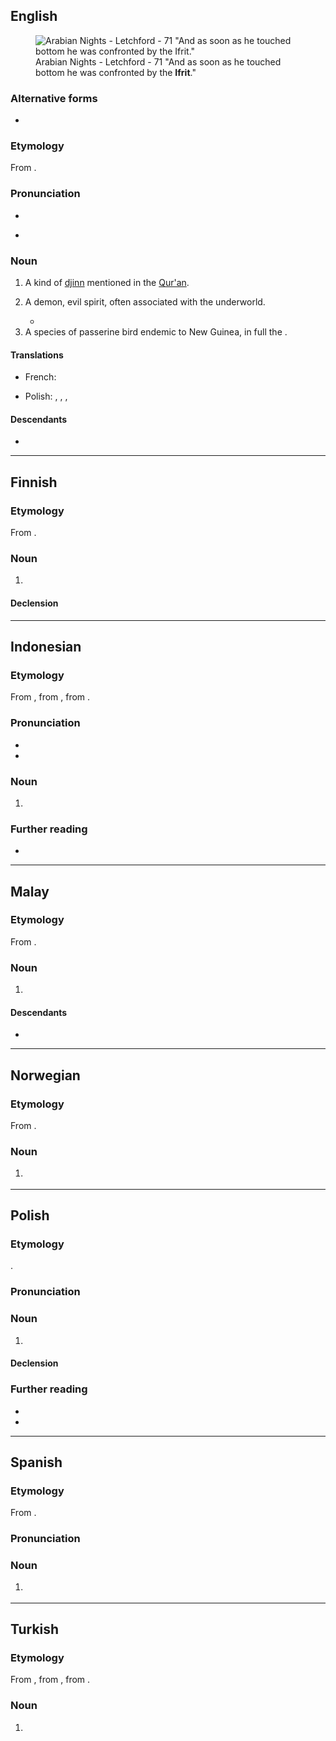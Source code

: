 {{also|Ifrit}}
==English==
{{wp}}
[[File:Arabian Nights - Letchford - 71.jpg|thumb|Arabian Nights - Letchford - 71 "And as soon as he touched bottom he was confronted by the '''Ifrit'''."]]

===Alternative forms===
* {{alter|en|'ifrit|ʿifrīt|'ifriit|ʿefrīt|ʿefrēt|'afreet|'afret|'afreit|'afrit|'afriit|'efreet|'efret|efreit|'efriit|'efrit|'ifreet|'ifret|'ifreit|afreet|afret|afreit|afrit|afriit|efreet|efret|efreit|efriet|efrit|efriit|éfrit|ifreet|ifret|ifreit|ifriet|ifrite|ifriite}}

===Etymology===
From {{bor|en|ar|عِفْرِيت}}.

===Pronunciation===
* {{IPA|en|/ɪˈfɹiːt/}}
* {{a|nonstandard|spelling pronunciation}} {{IPA|en|/ˈɪf.ɹɪt/}}

===Noun===
{{en-noun}}

# {{lb|en|Islam}} A kind of [[djinn]] mentioned in the [[Qur'an]].
# {{lb|en|Arab mythology}} A demon, evil spirit, often associated with the underworld.
#* {{quote-book|1=en|year=1885|author=Richard F. Burton|authorlink=Richard Francis Burton|title=[[w|The Book of the Thousand Nights and a Night]]|publisher=The Burton Club|volume=I|chapter=xxi|page=211|passage=Then she flew firmament-wards to circle it, as was her custom, and met an '''Ifrit''' on the wing who saluted her and she said to him, "Whence comest thou?"}}
# A species of passerine bird endemic to New Guinea, in full the {{l|en|blue-capped ifrit}}.

====Translations====
{{trans-top}}
* French: {{t+|fr|éfrit|m}}
{{trans-mid}}
* Polish: {{t+|pl|afryt|m}}, {{t|pl|efryt|m}}, {{t|pl|ifryt|m}}, {{t|pl|ifrit|m}}
{{trans-bottom}}

====Descendants====
* {{descendant|ja|イフリート|tr=ifurīto|bor=1}}

{{c|en|Islam|Corvoid birds}}

----

==Finnish==
{{wp|lang=fi}}

===Etymology===
From {{bor|fi|ar|عِفْرِيت}}.

===Noun===
{{fi-noun}}

# {{lb|fi|Islamic mythology}} {{l|en|ifrit}}

====Declension====
{{fi-decl-risti|ifrit|||ä|i=0}}

----

==Indonesian==
{{wp|lang=id}}

===Etymology===
From {{inh|id|ms|ifrit}}, from {{inh|id|ms-cla|ifrit}}, from {{der|id|ar|عِفْرِيت}}.

===Pronunciation===
* {{IPA|id|[ˈɪfrɪt̚]}}
* {{hyphenation|id|if|rit}}

===Noun===
{{id-noun}}

# {{lb|id|Islam}} {{l|en|ifrit}}

===Further reading===
* {{R:KBBI Daring}}

----

==Malay==
{{wp|lang=ms}}

===Etymology===
From {{bor|ms|ar|عِفْرِيت}}.

===Noun===
{{ms-noun|j=عفريت}}

# {{lb|ms|Islamic mythology}} {{l|en|ifrit}}

====Descendants====
* {{descendant|id|ifrit|alts=1}}

----

==Norwegian==
{{attention|nb|Norwegian Bokmål and Norwegian Nynorsk are considered two separate languages on Wiktionary, so this entry should not be created for "Norwegian". I would split it myself, but the word is of dubious existence, not included in any dictionary.}}

===Etymology===
From {{bor|no|ar|عِفْرِيت}}.

===Noun===
{{no-noun}}
# {{lb|no|Islamic mythology}} {{l|en|ifrit}}

----

==Polish==
{{wp|lang=pl}}

===Etymology===
{{bor+|pl|ar|عِفْرِيت}}.

===Pronunciation===
{{pl-p|a=LL-Q809 (pol)-ThineCupOverfloweth-ifrit.wav}}

===Noun===
{{pl-noun|m-an}}

# {{lb|pl|Islam|mythology}} {{l|en|ifrit}} {{gl|an evil spirit}}

====Declension====
{{pl-decl-noun-m-an}}

===Further reading===
* {{R:pl:WSJP}}
* {{R:pl:PWN}}

----

==Spanish==
{{wikipedia|lang=es}}

===Etymology===
From {{bor|es|ar|عِفْرِيت}}.

===Pronunciation===
{{es-IPA}}

===Noun===
{{es-noun|m}}

# {{lb|es|Islamic mythology}} {{l|en|ifrit}}

{{c|es|Folklore|Islam|Mythological creatures}}

----

==Turkish==
{{wp|lang=tr}}

===Etymology===
From {{inh|tr|ota|عفریت}}, from {{bor|tr|fa|عِفْرِیت|tr='efrit}}, from {{der|tr|ar|عِفْرِيت}}.

===Noun===
{{tr-noun|ifridi|ifritler}}

# {{lb|tr|Islam}} {{l|en|ifrit}}